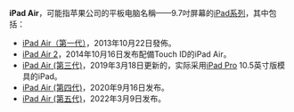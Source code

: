{{lowercase}}
{{noteTA
|G1=IT
}}

'''iPad Air'''，可能指苹果公司的平板电脑名稱——9.7吋屏幕的[[iPad_(消歧義)|iPad系列]]，其中包括：
*[[iPad_Air|iPad Air（第一代）]]，2013年10月22日發佈。
*[[iPad_Air_2|iPad Air 2]]，2014年10月16日发布配備Touch ID的iPad Air。
*[[iPad_Air_(第三代)|iPad Air (第三代)]]，2019年3月18日更新的，实际采用[[iPad_Pro|iPad Pro]] 10.5英寸版模具的iPad。
*[[iPad_Air_(第四代)|iPad Air (第四代)]]，2020年9月16日发布。
*[[iPad_Air_(第五代)|iPad Air (第五代)]]，2022年3月9日发布。

{{disambig|Cat=非中文名稱消歧義}}